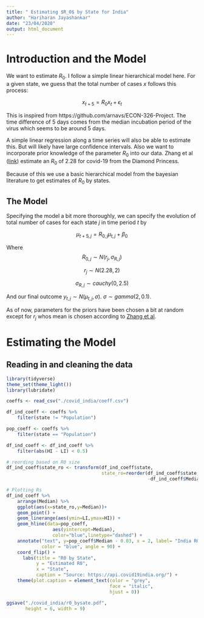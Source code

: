 ---
title: " Estimating $R_0$ by State for India"
author: "Hariharan Jayashankar"
date: "23/04/2020"
output: html_document
---

# Introduction and the Model

We want to estimate $R_0$. I follow a simple linear hierarchical model here. For a given state,
we guess that the total number of cases $x$ follows this process:

$$x_{t+5} = R_0x_t + \epsilon_t$$

This is inspired from https://github.com/arnavs/ECON-326-Project. The time difference of 5 days comes from the median incubation period of the virus which seems to be around 5 days.

A simple linear regression along a time series will also be able to estimate this. But will likely
have large confidence intervals. Also we want to incorporate prior knowledge of the parameter $R_0$ into our data. Zhang et al ([link](https://www.ncbi.nlm.nih.gov/pubmed/32097725)) estimate an $R_0$ of 2.28 for covid-19 from the Diamond Princess.

Because of this we use a basic hierarchical model from the bayesian literature to get estimates of $R_0$ by states.


## The Model

Specifying the model a bit more thoroughly, we can specify the evolution of total number of cases for each state $j$  in time period $t$ by

$$\mu_{t+5,j} = R_{0, j}\mu_{t,j} + \beta_0$$

Where 
$$R_{0,j} \sim N(r_j, \sigma_{R,j})$$

$$r_j \sim N(2.28, 2)$$ 


$$\sigma_{R,j} \sim cauchy(0, 2.5)$$

And our final outcome $y_{t,j} \sim N(\mu_{t,j}, \sigma)$. $\sigma \sim gamma(2,0.1)$.

As of now, parameters for the priors have been chosen a bit at random except for $r_j$ whos mean is chosen according to [Zhang et al](https://www.ncbi.nlm.nih.gov/pubmed/32097725).

# Estimating the Model

## Reading in and cleaning the data

```{r message=FALSE, warning=FALSE, paged.print=FALSE}

library(tidyverse)
theme_set(theme_light())
library(lubridate)

```

```{r}
coeffs <- read_csv("./covid_india/coeff.csv")

df_ind_coeff <- coeffs %>%
    filter(state != "Population")

pop_coeff <- coeffs %>%
    filter(state == "Population")

df_ind_coeff <- df_ind_coeff %>%
    filter(abs(HI - LI) < 0.5)

# reording based on R0 size
df_ind_coeff$state_ro <- transform(df_ind_coeff$state, 
                                   state_ro=reorder(df_ind_coeff$state,
                                                    -df_ind_coeff$Median))$state_ro

# Plotting Rs
df_ind_coeff %>%
    arrange(Median) %>%
    ggplot(aes(x=state_ro,y=Median))+
    geom_point() +
    geom_linerange(aes(ymin=LI,ymax=HI)) +
    geom_hline(data=pop_coeff,
                 aes(yintercept=Median),
                 color="blue",linetype="dashed") +
    annotate("text", y=pop_coeff$Median - 0.03, x = 2, label= "India R0",
             color = "blue", angle = 90) + 
    coord_flip() +
      labs(title = "R0 by State",
           y = "Estimated R0",
           x = "State",
           caption = "Source: https://api.covid19india.org/") +
    theme(plot.caption = element_text(color = "grey", 
                                      face = "italic", 
                                      hjust = 0))

ggsave("./covid_india/r0_bysate.pdf",
       height = 6, width = 9)
```


